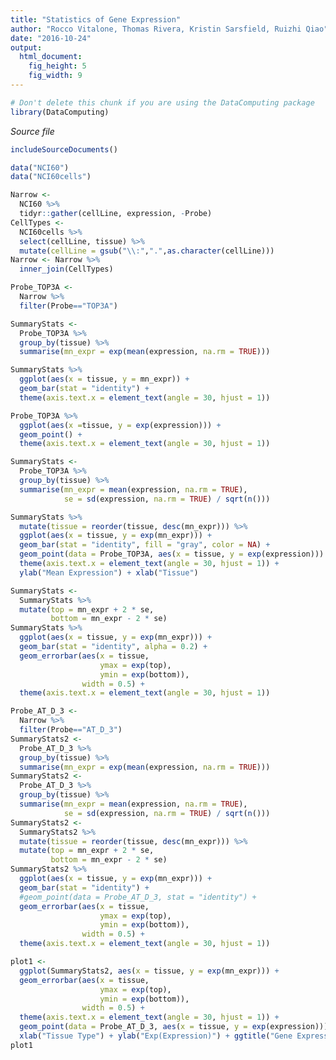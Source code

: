 ```yaml
---
title: "Statistics of Gene Expression"
author: "Rocco Vitalone, Thomas Rivera, Kristin Sarsfield, Ruizhi Qiao"
date: "2016-10-24"
output: 
  html_document:
    fig_height: 5
    fig_width: 9
---
```

<!-- Don't edit in between this line and the one below -->
```r
# Don't delete this chunk if you are using the DataComputing package
library(DataComputing)
```
*Source file* 
```r
includeSourceDocuments()
```
<!-- Don't edit the material above this line -->

```r
data("NCI60")
data("NCI60cells")
```

```r
Narrow <-
  NCI60 %>%
  tidyr::gather(cellLine, expression, -Probe)
CellTypes <-
  NCI60cells %>%
  select(cellLine, tissue) %>%
  mutate(cellLine = gsub("\\:",".",as.character(cellLine)))
Narrow <- Narrow %>%
  inner_join(CellTypes)

Probe_TOP3A <-
  Narrow %>%
  filter(Probe=="TOP3A")
```

```r
SummaryStats <-
  Probe_TOP3A %>%
  group_by(tissue) %>%
  summarise(mn_expr = exp(mean(expression, na.rm = TRUE)))
```

```r
SummaryStats %>%
  ggplot(aes(x = tissue, y = mn_expr)) +
  geom_bar(stat = "identity") +
  theme(axis.text.x = element_text(angle = 30, hjust = 1))
```

```r
Probe_TOP3A %>%
  ggplot(aes(x =tissue, y = exp(expression))) +
  geom_point() +
  theme(axis.text.x = element_text(angle = 30, hjust = 1))
```

```r
SummaryStats <-
  Probe_TOP3A %>%
  group_by(tissue) %>%
  summarise(mn_expr = mean(expression, na.rm = TRUE),
            se = sd(expression, na.rm = TRUE) / sqrt(n()))

SummaryStats %>%
  mutate(tissue = reorder(tissue, desc(mn_expr))) %>%
  ggplot(aes(x = tissue, y = exp(mn_expr))) +
  geom_bar(stat = "identity", fill = "gray", color = NA) +
  geom_point(data = Probe_TOP3A, aes(x = tissue, y = exp(expression))) +
  theme(axis.text.x = element_text(angle = 30, hjust = 1)) +
  ylab("Mean Expression") + xlab("Tissue")
```

```r
SummaryStats <-
  SummaryStats %>%
  mutate(top = mn_expr + 2 * se,
         bottom = mn_expr - 2 * se)
SummaryStats %>%
  ggplot(aes(x = tissue, y = exp(mn_expr))) +
  geom_bar(stat = "identity", alpha = 0.2) +
  geom_errorbar(aes(x = tissue,
                    ymax = exp(top),
                    ymin = exp(bottom)),
                width = 0.5) +
  theme(axis.text.x = element_text(angle = 30, hjust = 1))
```

```r
Probe_AT_D_3 <-
  Narrow %>%
  filter(Probe=="AT_D_3")
SummaryStats2 <-
  Probe_AT_D_3 %>%
  group_by(tissue) %>%
  summarise(mn_expr = exp(mean(expression, na.rm = TRUE)))
SummaryStats2 <-
  Probe_AT_D_3 %>%
  group_by(tissue) %>%
  summarise(mn_expr = mean(expression, na.rm = TRUE),
            se = sd(expression, na.rm = TRUE) / sqrt(n()))
SummaryStats2 <-
  SummaryStats2 %>%
  mutate(tissue = reorder(tissue, desc(mn_expr))) %>%
  mutate(top = mn_expr + 2 * se,
         bottom = mn_expr - 2 * se)
SummaryStats2 %>%
  ggplot(aes(x = tissue, y = exp(mn_expr))) +
  geom_bar(stat = "identity") +
  #geom_point(data = Probe_AT_D_3, stat = "identity") +
  geom_errorbar(aes(x = tissue,
                    ymax = exp(top),
                    ymin = exp(bottom)),
                width = 0.5) +
  theme(axis.text.x = element_text(angle = 30, hjust = 1))

plot1 <-
  ggplot(SummaryStats2, aes(x = tissue, y = exp(mn_expr))) +
  geom_errorbar(aes(x = tissue,
                    ymax = exp(top),
                    ymin = exp(bottom)),
                width = 0.5) +
  theme(axis.text.x = element_text(angle = 30, hjust = 1)) +
  geom_point(data = Probe_AT_D_3, aes(x = tissue, y = exp(expression))) +
  xlab("Tissue Type") + ylab("Exp(Expression)") + ggtitle("Gene Expression per Tissue")
plot1
```

